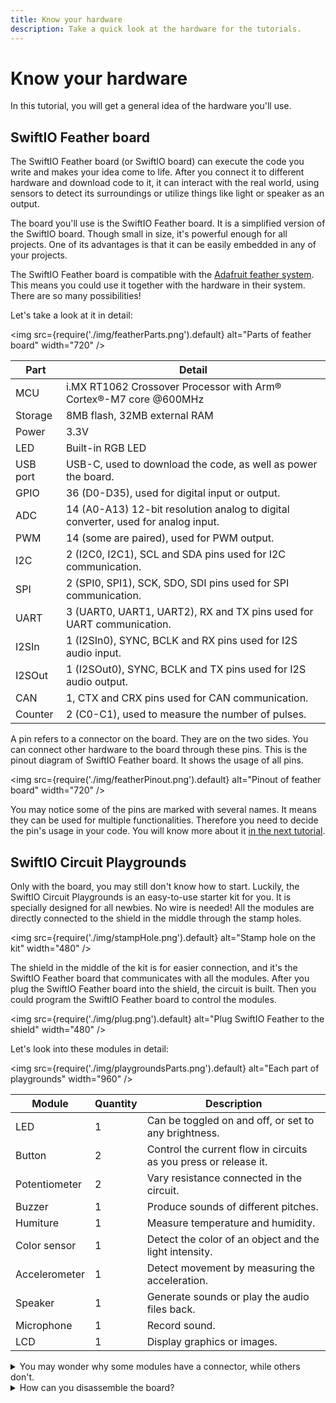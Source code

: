```yaml
---
title: Know your hardware
description: Take a quick look at the hardware for the tutorials. 
---
```


# Know your hardware

In this tutorial, you will get a general idea of the hardware you'll use.

## SwiftIO Feather board

The SwiftIO Feather board (or SwiftIO board) can execute the code you write and makes your idea come to life. After you connect it to different hardware and download code to it, it can interact with the real world, using sensors to detect its surroundings or utilize things like light or speaker as an output.

The board you'll use is the SwiftIO Feather board. It is a simplified version of the SwiftIO board. Though small in size, it's powerful enough for all projects. One of its advantages is that it can be easily embedded in any of your projects. 

The SwiftIO Feather board is compatible with the [Adafruit feather system](https://learn.adafruit.com/adafruit-feather). This means you could use it together with the hardware in their system. There are so many possibilities! 

Let's take a look at it in detail:

<img
  src={require('./img/featherParts.png').default}
  alt="Parts of feather board" width="720"
/>

| Part | Detail |
| --- | ------- |
| MCU | i.MX RT1062 Crossover Processor with Arm® Cortex®-M7 core @600MHz |
| Storage | 8MB flash, 32MB external RAM |
| Power | 3.3V |
| LED | Built-in RGB LED |
| USB port | USB-C, used to download the code, as well as power the board. |
| GPIO | 36 (D0-D35), used for digital input or output. |
| ADC | 14 (A0-A13) 12-bit resolution analog to digital converter, used for analog input. |
| PWM | 14 (some are paired), used for PWM output. |
| I2C | 2 (I2C0, I2C1), SCL and SDA pins used for I2C communication. |
| SPI | 2 (SPI0, SPI1), SCK, SDO, SDI pins used for SPI communication. |
| UART | 3 (UART0, UART1, UART2), RX and TX pins used for UART communication. |
| I2SIn | 1 (I2SIn0), SYNC, BCLK and RX pins used for I2S audio input. |
| I2SOut | 1 (I2SOut0), SYNC, BCLK and TX pins used for I2S audio output. |
| CAN | 1, CTX and CRX pins used for CAN communication. |
| Counter | 2 (C0-C1), used to measure the number of pulses. |


A pin refers to a connector on the board. They are on the two sides. You can connect other hardware to the board through these pins. This is the pinout diagram of SwiftIO Feather board. It shows the usage of all pins.

<img
  src={require('./img/featherPinout.png').default}
  alt="Pinout of feather board" width="720"
/>

You may notice some of the pins are marked with several names. It means they can be used for multiple functionalities. Therefore you need to decide the pin's usage in your code. You will know more about it [in the next tutorial](./swiftio-madboard).



## SwiftIO Circuit Playgrounds

Only with the board, you may still don't know how to start. Luckily, the SwiftIO Circuit Playgrounds is an easy-to-use starter kit for you. It is specially designed for all newbies. No wire is needed! All the modules are directly connected to the shield in the middle through the stamp holes. 

<img
  src={require('./img/stampHole.png').default}
  alt="Stamp hole on the kit" width="480"
/>

The shield in the middle of the kit is for easier connection, and it's the SwiftIO Feather board that communicates with all the modules. After you plug the SwiftIO Feather board into the shield, the circuit is built. Then you could program the SwiftIO Feather board to control the modules. 

<img
  src={require('./img/plug.png').default}
  alt="Plug SwiftIO Feather to the shield" width="480"
/>

Let's look into these modules in detail:

<img
  src={require('./img/playgroundsParts.png').default}
  alt="Each part of playgrounds" width="960"
/>

| Module | Quantity | Description |
| ------ | -------- | ----------- |
| LED | 1 | Can be toggled on and off, or set to any brightness. |
| Button | 2 | Control the current flow in circuits as you press or release it. |
| Potentiometer | 2 | Vary resistance connected in the circuit. |
| Buzzer | 1 | Produce sounds of different pitches. |
| Humiture | 1 | Measure temperature and humidity. |
| Color sensor | 1 | Detect the color of an object and the light intensity. |
| Accelerometer | 1 | Detect movement by measuring the acceleration. |
| Speaker | 1 | Generate sounds or play the audio files back. |
| Microphone | 1 | Record sound. |
| LCD | 1 | Display graphics or images. |



<details>
    <summary> You may wonder why some modules have a connector, while others don't.</summary>

These connectors are provided in the event that you wish to disassemble the board. Please note that disassembly is a one-way process, though, and you will not be able to reconnect the parts through the included board. Once apart, use 4-pin cables to connect the module to the shield. Some modules (the LCD, speaker, and microphone) don't have a connector since they require more than 4 wires and don't support 4-pin connectors. 

<img
  src={require('./img/disassembledParts.png').default}
  alt="Each part of playgrounds" width="960"
/>

:::caution Attention
Make sure not to connect these modules to the shield through the connectors since they are already connected through the board!
:::

</details>


<details>
    <summary>How can you disassemble the board?</summary>

As mentioned before, there are several pairs of stamp holes on each module for circuit connection. So the modules are separated by cutting at these holes as shown below.

<img
  src={require('./img/disassemble.png').default}
  alt="Disassemble the kit" width="360"
/>

:::caution Attention
Once again, you cannot put the board back together and once you've broken it apart, you will need to connect any circuits manually using cables.
:::

</details>

